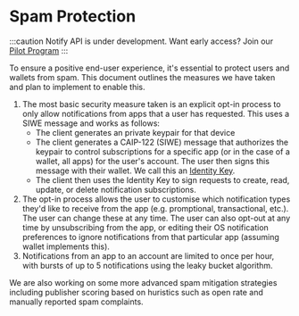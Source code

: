 # Spam Protection

:::caution
Notify API is under development. Want early access? Join our [Pilot Program](https://walletconnect.com/partners)
:::

To ensure a positive end-user experience, it's essential to protect users and wallets from spam. This document outlines the measures we have taken and plan to implement to enable this.

1. The most basic security measure taken is an explicit opt-in process to only allow notifications from apps that a user has requested. This uses a SIWE message and works as follows:
    - The client generates an private keypair for that device
    - The client generates a CAIP-122 (SIWE) message that authorizes the keypair to control subscriptions for a specific app (or in the case of a wallet, all apps) for the user's account. The user then signs this message with their wallet. We call this an [Identity Key](https://specs.walletconnect.com/2.0/specs/clients/core/identity/identity-keys).
    - The client then uses the Identity Key to sign requests to create, read, update, or delete notification subscriptions.
2. The opt-in process allows the user to customise which notification types they'd like to receive from the app (e.g. promptional, transactional, etc.). The user can change these at any time. The user can also opt-out at any time by unsubscribing from the app, or editing their OS notification preferences to ignore notifications from that particular app (assuming wallet implements this).
3. Notifications from an app to an account are limited to once per hour, with bursts of up to 5 notifications using the leaky bucket algorithm.

We are also working on some more advanced spam mitigation strategies including publisher scoring based on huristics such as open rate and manually reported spam complaints.
